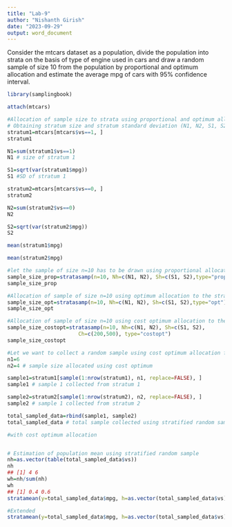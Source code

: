 ---
title: "Lab-9"
author: "Nishanth Girish"
date: "2023-09-29"
output: word_document
---

Consider the mtcars dataset as a population, divide the population into strata on the basis of type of engine used in cars and draw a random sample of size 10 from the population by proportional and optimum allocation and estimate the average mpg of cars with 95% confidence interval. 


```{r}
library(samplingbook)
```


```{r}
attach(mtcars) 
```


```{r}
#Allocation of sample size to strata using proportional and optimum allocation: stratasamp()
# Obtaining stratum size and stratum standard deviation (N1, N2, S1, S2)
stratum1=mtcars[mtcars$vs==1, ]
stratum1

N1=sum(stratum1$vs==1)
N1 # size of stratum 1

S1=sqrt(var(stratum1$mpg))
S1 #SD of stratum 1

```


```{r}
stratum2=mtcars[mtcars$vs==0, ]
stratum2

N2=sum(stratum2$vs==0)
N2

S2=sqrt(var(stratum2$mpg))
S2

```


```{r}
mean(stratum1$mpg) 

mean(stratum2$mpg)

```


```{r}
#let the sample of size n=10 has to be drawn using proportional allocation
sample_size_prop=stratasamp(n=10, Nh=c(N1, N2), Sh=c(S1, S2),type="prop")
sample_size_prop                        

```


```{r}
#Allocation of sample of size n=10 using optimum allocation to the strata
sample_size_opt=stratasamp(n=10, Nh=c(N1, N2), Sh=c(S1, S2),type="opt")
sample_size_opt

```


```{r}
#Allocation of sample of size n=10 using cost optimum allocation to the strata, 200 and 500 rupees are the cost per unit in stratum 1 and 2 respectively           
sample_size_costopt=stratasamp(n=10, Nh=c(N1, N2), Sh=c(S1, S2),
                       Ch=c(200,500), type="costopt")
sample_size_costopt

```


```{r}
#Let we want to collect a random sample using cost optimum allocation from both strata i.e.
n1=6
n2=4 # sample size allocated using cost optimum

sample1=stratum1[sample(1:nrow(stratum1), n1, replace=FALSE), ]
sample1 # sample 1 collected from stratum 1

```


```{r}
sample2=stratum2[sample(1:nrow(stratum2), n2, replace=FALSE), ]
sample2 # sample 1 collected from stratum 2


```
```{r}
total_sampled_data=rbind(sample1, sample2)
total_sampled_data # total sample collected using stratified random sampling with cost optimum allocation

```


```{r}
#with cost optimum allocation


# Estimation of population mean using stratified random sample
nh=as.vector(table(total_sampled_data$vs))
nh
## [1] 4 6
wh=nh/sum(nh)
wh
## [1] 0.4 0.6
stratamean(y=total_sampled_data$mpg, h=as.vector(total_sampled_data$vs), wh=wh)

#Extended
stratamean(y=total_sampled_data$mpg, h=as.vector(total_sampled_data$vs), wh=wh,  eae=TRUE)

```


```{r}
```


